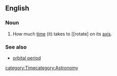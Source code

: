 ==English==
{{wikipedia}}
===Noun===
{{en-noun|sg=[[rotational]] [[period]]}}
#{{context|of a planet}} How much [[time]] (it) takes to [[rotate] on its [[axis]].
===See also===
*[[orbital period]]
[[category:Time]][[category:Astronomy]]